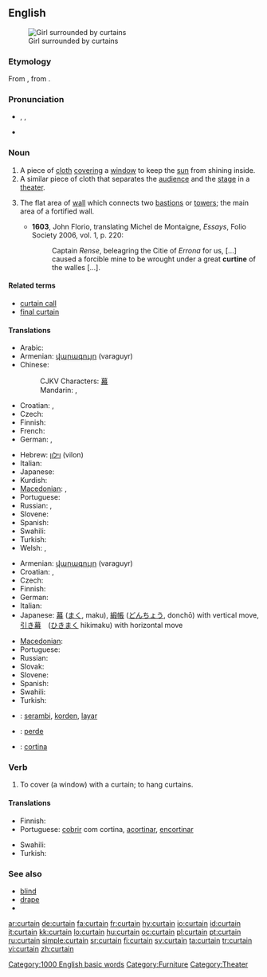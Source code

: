 ==English==
[[Image:Jan Vermeer van Delft 003.jpg|thumb|Girl surrounded by curtains]]

===Etymology===
From {{etyl|fro}} {{term|cortine}}, from {{etyl|la}} {{term|cortina}}.

===Pronunciation===
* {{enPR|kû(r)'tən}}, {{IPA|/ˈkɜː(r)tən/}}, {{SAMPA|/"k3:(r)t@n/}}
* {{audio|en-us-curtain.ogg|Audio (US)}}
*: {{rhymes|ɜː(r)tən}}

===Noun===
{{en-noun}}

# A piece of [[cloth]] [[cover]]ing a [[window]] to keep the [[sun]] from shining inside.
# A similar piece of cloth that separates the [[audience]] and the [[stage]] in a [[theater]].
# {{context|fortifications}} The flat area of [[wall]] which connects two [[bastions]] or [[towers]]; the main area of a fortified wall.
#* '''1603''', John Florio, translating Michel de Montaigne, ''Essays'', Folio Society 2006, vol. 1, p. 220:
#*: Captain ''Rense'', beleagring the Citie of ''Errona'' for us, [...] caused a forcible mine to be wrought under a great '''curtine''' of the walles [...].

====Related terms====
* [[curtain call]]
* [[final curtain]]

====Translations====
{{trans-top|piece of cloth covering a window}}
* Arabic: {{t|ar|ستارة|f|tr=sitaara|sc=Arab}}
* Armenian: [[վարագույր]] (varaguyr)
* Chinese:
*: CJKV Characters: [[幕]]
*: Mandarin: {{t|cmn|窗簾|sc=Hani|xs=Mandarin}},  {{t|cmn|窗帘|tr=chuānglián|sc=Hani|xs=Mandarin}}
* Croatian: {{t-|hr|zavjesa|f|alt=zȃvjesa}}, {{t-|hr|zastor|m|alt=zástor}}
* Czech: {{t-|cs|závěs|m}}
* Finnish: {{t-|fi|verho}}
* French: {{t+|fr|rideau|m}}
* German: {{t+|de|Vorhang|m}},  {{t|de|Gardine|f}}
{{trans-mid}}
* Hebrew: [[וילון]] (vilon) {{m}}
* Italian: {{t+|it|tenda|f}}
* Japanese: {{t+|ja|カーテン|tr=kāten|sc=Jpan}}
* Kurdish: {{ku-Arab|[[په‌رده‌]]}}
* [[Macedonian]]: {{t|mk|завеса|f|tr=závesa|sc=Cyrl|xs=Macedonian}},  {{t|mk|перде|n|tr=pérde|sc=Cyrl|xs=Macedonian}}
* Portuguese: {{t+|pt|cortina|f}}
* Russian: {{t+|ru|штора|f|tr=štóra|sc=Cyrl}}, {{t+|ru|занавеска|f|tr=zanav'éska|sc=Cyrl}}
* Slovene: {{t+|sl|zavesa|f}}
* Spanish: {{t-|es|cortina|f}}
* Swahili: {{t|sw|pazia|xs=Swahili}}
* Turkish: {{t+|tr|perde}}
* Welsh: {{t|cy|llen|f}},  {{t|cy|llenni|f|p}}
{{trans-bottom}}

{{trans-top|piece of cloth in a theater}}
* Armenian: [[վարագույր]] (varaguyr)
* Croatian: {{t-|hr|zavjesa|f|alt=zȃvjesa}}, {{t-|hr|zastor|m|alt=zástor}}
* Czech: {{t-|cs|opona|f}}
* Finnish: {{t-|fi|esirippu}}
* German: {{t+|de|Vorhang|m}}
* Italian: {{t-|it|sipario|m}}
* Japanese: [[幕]] ([[まく]], maku), [[緞帳]] ([[どんちょう]], donchō) with vertical move, [[引き幕]]　([[ひきまく]] hikimaku) with horizontal move
{{trans-mid}}
* [[Macedonian]]: {{t-|mk|кулиса|f|tr=kulísa|sc=Cyrl|xs=Macedonian}}
* Portuguese: {{t+|pt|cortina|f}}
* Russian: {{t+|ru|занавес|m|tr=zánav'es|sc=Cyrl}}
* Slovak: {{t-|sk|opona|f}}
* Slovene: {{t+|sl|zavesa|f}}
* Spanish: {{t-|es|cortina|f}}
* Swahili: {{t|sw|pazia|xs=Swahili}}
* Turkish: {{t+|tr|perde}}
{{trans-bottom}}

{{checktrans-top}}
* {{ttbc|Indonesian}}: [[serambi]], [[korden]], [[layar]]
* {{ttbc|Kurdish}}: [[perde]] {{f}}
* {{ttbc|Spanish}}: [[cortina]] {{f}}
{{trans-bottom}}

===Verb===
{{en-verb}}

# To cover (a window) with a curtain; to hang curtains.

====Translations====
{{trans-top|to cover with a curtain}}
* Finnish: {{t-|fi|verhota}}
* Portuguese: [[cobrir]] com cortina, [[acortinar]], [[encortinar]]
{{trans-mid}}
* Swahili: {{t|sw|pazia|xs=Swahili}}
* Turkish: {{t+|tr|perdelemek}}
{{trans-bottom}}

===See also===
* [[blind]]
* [[drape]]
* {{pedialite}}

[[Category:1000 English basic words]]
[[Category:Furniture]]
[[Category:Theater]]

[[ar:curtain]]
[[de:curtain]]
[[fa:curtain]]
[[fr:curtain]]
[[hy:curtain]]
[[io:curtain]]
[[id:curtain]]
[[it:curtain]]
[[kk:curtain]]
[[lo:curtain]]
[[hu:curtain]]
[[oc:curtain]]
[[pl:curtain]]
[[pt:curtain]]
[[ru:curtain]]
[[simple:curtain]]
[[sr:curtain]]
[[fi:curtain]]
[[sv:curtain]]
[[ta:curtain]]
[[tr:curtain]]
[[vi:curtain]]
[[zh:curtain]]